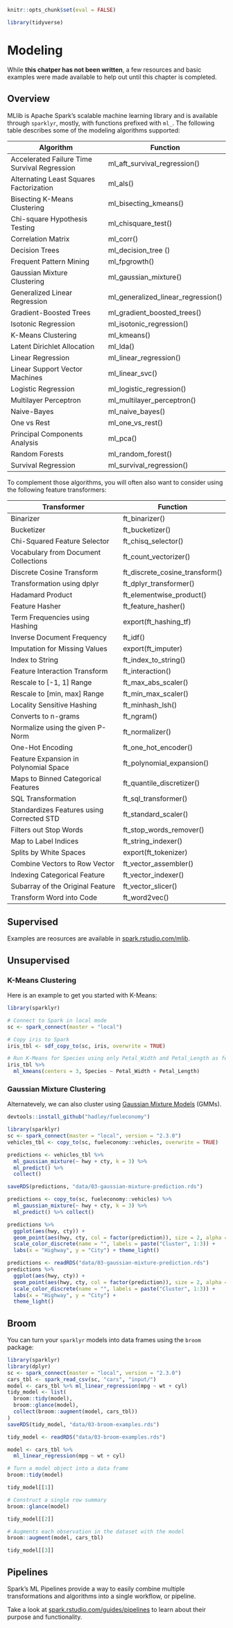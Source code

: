 ```r
knitr::opts_chunk$set(eval = FALSE)

library(tidyverse)
```

# Modeling {#modeling}

While **this chatper has not been written**, a few resources and basic examples were made available to help out until this chapter is completed.

## Overview

MLlib is Apache Spark's scalable machine learning library and is available through `sparklyr`, mostly, with functions prefixed with `ml_`. The following table describes some of the modeling algorithms supported:

Algorithm | Function
----------|---------
Accelerated Failure Time Survival Regression | ml_aft_survival_regression()
Alternating Least Squares Factorization | ml_als()
Bisecting K-Means Clustering | ml_bisecting_kmeans()
Chi-square Hypothesis Testing | ml_chisquare_test()
Correlation Matrix | ml_corr()
Decision Trees | ml_decision_tree	()
Frequent Pattern Mining | ml_fpgrowth()
Gaussian Mixture Clustering | ml_gaussian_mixture()
Generalized Linear Regression | ml_generalized_linear_regression()
Gradient-Boosted Trees | ml_gradient_boosted_trees()
Isotonic Regression | ml_isotonic_regression()
K-Means Clustering | ml_kmeans()
Latent Dirichlet Allocation | ml_lda()
Linear Regression | ml_linear_regression()
Linear Support Vector Machines | ml_linear_svc()
Logistic Regression | ml_logistic_regression()
Multilayer Perceptron | ml_multilayer_perceptron()
Naive-Bayes | ml_naive_bayes()
One vs Rest | ml_one_vs_rest()
Principal Components Analysis | ml_pca()
Random Forests | ml_random_forest()
Survival Regression | ml_survival_regression()

To complement those algorithms, you will often also want to consider using the following feature transformers:

Transformer | Function
------------|---------
Binarizer | ft_binarizer()
Bucketizer | ft_bucketizer()
Chi-Squared Feature Selector | ft_chisq_selector()
Vocabulary from Document Collections | ft_count_vectorizer()
Discrete Cosine Transform  | ft_discrete_cosine_transform()
Transformation using dplyr | ft_dplyr_transformer()
Hadamard Product | ft_elementwise_product()
Feature Hasher | ft_feature_hasher()
Term Frequencies using Hashing | export(ft_hashing_tf)
Inverse Document Frequency | ft_idf()
Imputation for Missing Values | export(ft_imputer)
Index to String | ft_index_to_string()
Feature Interaction Transform | ft_interaction()
Rescale to [-1, 1] Range | ft_max_abs_scaler()
Rescale to [min, max] Range | ft_min_max_scaler()
Locality Sensitive Hashing | ft_minhash_lsh()
Converts to n-grams | ft_ngram()
Normalize using the given P-Norm | ft_normalizer()
One-Hot Encoding | ft_one_hot_encoder()
Feature Expansion in Polynomial Space | ft_polynomial_expansion()
Maps to Binned Categorical Features | ft_quantile_discretizer()
SQL Transformation | ft_sql_transformer()
Standardizes Features using Corrected STD | ft_standard_scaler()
Filters out Stop Words | ft_stop_words_remover()
Map to Label Indices | ft_string_indexer()
Splits by White Spaces | export(ft_tokenizer)
Combine Vectors to Row Vector | ft_vector_assembler()
Indexing Categorical Feature | ft_vector_indexer()
Subarray of the Original Feature | ft_vector_slicer()
Transform Word into Code | ft_word2vec()

## Supervised

Examples are reosurces are available in [spark.rstudio.com/mlib](http://spark.rstudio.com/mlib/).

## Unsupervised

### K-Means Clustering

Here is an example to get you started with K-Means:

```r
library(sparklyr)

# Connect to Spark in local mode
sc <- spark_connect(master = "local")

# Copy iris to Spark
iris_tbl <- sdf_copy_to(sc, iris, overwrite = TRUE)

# Run K-Means for Species using only Petal_Width and Petal_Length as features
iris_tbl %>%
  ml_kmeans(centers = 3, Species ~ Petal_Width + Petal_Length)
```

### Gaussian Mixture Clustering

Alternatevely, we can also cluster using [Gaussian Mixture Models](https://en.wikipedia.org/wiki/Mixture_model#Gaussian_mixture_model) (GMMs).

```r
devtools::install_github("hadley/fueleconomy")

library(sparklyr)
sc <- spark_connect(master = "local", version = "2.3.0")
vehicles_tbl <- copy_to(sc, fueleconomy::vehicles, overwrite = TRUE)

predictions <- vehicles_tbl %>%
  ml_gaussian_mixture(~ hwy + cty, k = 3) %>%
  ml_predict() %>%
  collect()

saveRDS(predictions, "data/03-gaussian-mixture-prediction.rds")
```
```r
predictions <- copy_to(sc, fueleconomy::vehicles) %>%
  ml_gaussian_mixture(~ hwy + cty, k = 3) %>%
  ml_predict() %>% collect()

predictions %>%
  ggplot(aes(hwy, cty)) +
  geom_point(aes(hwy, cty, col = factor(prediction)), size = 2, alpha = 0.4) + 
  scale_color_discrete(name = "", labels = paste("Cluster", 1:3)) +
  labs(x = "Highway", y = "City") + theme_light()
```
```r
predictions <- readRDS("data/03-gaussian-mixture-prediction.rds")
predictions %>%
  ggplot(aes(hwy, cty)) +
  geom_point(aes(hwy, cty, col = factor(prediction)), size = 2, alpha = 0.4) + 
  scale_color_discrete(name = "", labels = paste("Cluster", 1:3)) +
  labs(x = "Highway", y = "City") +
  theme_light()
```

## Broom

You can turn your `sparklyr` models into data frames using the `broom` package:

```r
library(sparklyr)
library(dplyr)
sc <- spark_connect(master = "local", version = "2.3.0")
cars_tbl <- spark_read_csv(sc, "cars", "input/")
model <- cars_tbl %>% ml_linear_regression(mpg ~ wt + cyl)
tidy_model <- list(
  broom::tidy(model),
  broom::glance(model),
  collect(broom::augment(model, cars_tbl))
)
saveRDS(tidy_model, "data/03-broom-examples.rds")
```
```r
tidy_model <- readRDS("data/03-broom-examples.rds")
```
```r
model <- cars_tbl %>%
  ml_linear_regression(mpg ~ wt + cyl)

# Turn a model object into a data frame
broom::tidy(model)
```
```r
tidy_model[[1]]
```
```r
# Construct a single row summary
broom::glance(model)
```
```r
tidy_model[[2]]
```
```r
# Augments each observation in the dataset with the model
broom::augment(model, cars_tbl)
```
```r
tidy_model[[3]]
```

## Pipelines

Spark’s ML Pipelines provide a way to easily combine multiple transformations and algorithms into a single workflow, or pipeline.

Take a look at [spark.rstudio.com/guides/pipelines](http://spark.rstudio.com/guides/pipelines/) to learn about their purpose and functionality.
